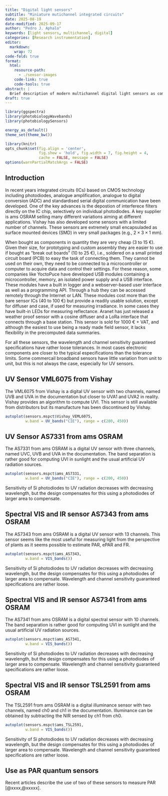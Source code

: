 ```yaml
---
title: "Digital light sensors"
subtitle: "Miniature mutichannel integrated circuits"
date: 2025-08-19
date-modified: 2025-09-17
author: "Pedro J. Aphalo"
keywords: [light sensors, multichannel, digital]
categories: [Research instrumentation]
editor: 
  markdown: 
    wrap: 72
code-fold: true
format:
  html: 
    resource-path: 
      - ./sensor-images
    code-link: true
    code-tools: true
abstract: |
  Brief description of modern multichannel digital light sensors as components, modules and complete weather-proof sensors.
draft: true
---
```


```r
library(ggspectra)
library(photobiologyWavebands)
library(photobiologySensors)

energy_as_default()
theme_set(theme_bw())
```

```r
library(knitr)
opts_chunk$set(fig.align = 'center', 
               fig.show = 'hold', fig.width = 7, fig.height = 4,
               cache = FALSE, message = FALSE)
options(warnPartialMatchArgs = FALSE)
```

## Introduction

In recent years integrated circuits (ICs) based on CMOS technology including photodiodes, analogue amplification, analogue to digital conversion (ADC) and standardised serial digital communication have been developed. One of the key advances is the depostion of interferece filters directly on the IC chip, selectively on individual photodiodes. A key supplier is ams OSRAM selling many different variations aiming at different applications. Vishay has also developed some sensors with a limited number of channels. These sensors are extremely small encapsuladed as surface mounted devices (SMD) in very small packages (e.g., $2 \times 3 \times 1$ mm).

When bought as components in quantity they are very cheap (3 to 15 €). Given their size, for prototyping and custom assembly they are easier to use if bought as "break out boards" (10 to 25 €), i.e., soldered on a small printed circuit board (PCB) to easy the task of connecting them. They cannot be used on their own, they need to be connected to a microcontroller or computer to acquire data and control their settings. For these reason, some companies like YoctoPuce have developed USB modules containing a microcontroller, memory, an isolated power supply and a USB interface. These modules have a built in logger and a webserver-based user interface as well as a programming API. Through a hub they can be accessed remotely through the Internet or LAN. These modules cost more than the bare sensor ICs (40 to 100 €) but provide a readily usable solution, except for diffuser and case, if used for measuring irradiance. In some cases they have built-in LEDs for measuring reflectance. Aranet has just released a weather proof sensor with a cosine diffuser and a LoRa interface that connects through a base station. This sensor is sold for 1000 € + VAT, and although the easiest to use being a ready made field sensor, it lacks flexibility in the precomputed data summaries.

For all these sensors, the wavelength and channel sensitivity guaranteed specifications have rather loose tolerances. In most cases electronic components are closer to the typical especifications than the tolerance limits. Some commercail broadband sensors have little variation from unit to unit, but this is not always the case, especially for UV sensors.

::: callout-note
# UV Sensor VML6075 from Vishay

The VML6075 from Vishay is a digital UV sensor with two channels, named UVB and UVA in the documentation but closer to UVA1 and UVA2 in reality. Vishay provides an algorithm to compute UVI. This sensor is still available from distributors but its manufacture has been discontinued by Vishay.

```r
autoplot(sensors.mspct$Vishay_VEML6075, 
         w.band = UV_bands("CIE"), range = c(280, 450))
```
:::

::: callout-note
# UV Sensor AS7331 from ams OSRAM

The AS7331 from ams OSRAM is a digital UV sensor with three channels, named UVC, UVB and UVA in the documentation. The band separation is rather good for computing UVI in sunlight and the usual artificial UV
radiation sources.

```r
autoplot(sensors.mspct$ams_AS7331, 
         w.band = UV_bands("CIE"), range = c(200, 450))
```

Sensitivity of Si photodiodes to UV radiation decreases with decreasing wavelength, but the design compensates for this using a photodiodes of larger area to compensate.

:::

::: callout-note
# Spectral VIS and IR sensor AS7343 from ams OSRAM

The AS7343 from ams OSRAM is a digital UV sensor with 13 channels. This sensor seems like the most useful for measuring light from the perspective of plants as it seems possible to estimate PAR, ePAR and FR.

```r
autoplot(sensors.mspct$ams_AS7343, 
         w.band = VIS_bands())
```

Sensitivity of Si photodiodes to UV radiation decreases with decreasing wavelength, but the design compensates for this using a photodiodes of larger area to compensate. Wavelength and channel sensitivity guaranteed specifications are rather loose.

:::

::: callout-note
# Spectral VIS and IR sensor AS7341 from ams OSRAM

The AS7341 from ams OSRAM is a digital spectral sensor with 10 channels. The band separation is rather good for computing UVI in sunlight and the usual artificial UV
radiation sources.

```r
autoplot(sensors.mspct$ams_AS7341, 
         w.band = VIS_bands())
```

Sensitivity of Si photodiodes to UV radiation decreases with decreasing wavelength, but the design compensates for this using a photodiodes of larger area to compensate. Wavelength and channel sensitivity guaranteed specifications are rather loose.

:::

::: callout-note
# Spectral VIS and IR sensor TSL2591 from ams OSRAM

The TSL2591 from ams OSRAM is a digital illuminance sensor with two channels, named ch0 and ch1 in the documentation. Illuminance can be obtained by subtracting the NIR sensed by ch1 from ch0.

```r
autoplot(sensors.mspct$ams_TSL2591, 
         w.band = VIS_bands())
```

Sensitivity of Si photodiodes to UV radiation decreases with decreasing wavelength, but the design compensates for this using a photodiodes of larger area to compensate. Wavelength and channel sensitivity guaranteed specifications are rather loose.

:::
## Use as PAR quantum sensors

Recent articles describe the use of two of these sensors to measure PAR [@xxxx,@xxxxx]. 
